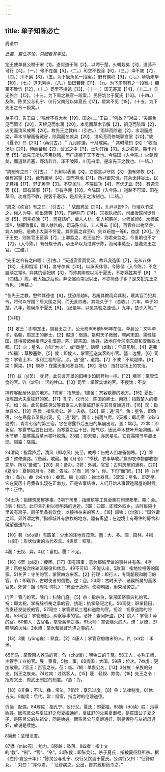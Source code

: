 ```yaml
---
---
---
```

title: 单子知陈必亡
---



周语中

*此篇，篇法不论，只细看其字法。*

定王使单襄公聘于宋【1】。遂假道于陈【2】，以聘于楚。火朝觌矣【3】，道茀不可行【4】，（一。）候不在疆【5】，（二。）司空不视涂【6】，（三。）泽不陂【7】，（四。）川不梁【8】，（五。为下辰角见一段案。）野有庾积【9】，（六。）场功未毕【10】，（七。）道无列树，（八。）垦田若薮【11】，（九。为下周制有之一段案。）膳宰不致饩【12】，（十。）司里不授馆【13】，（十一。）国无寄寓【14】，（十二。）县无旅合【15】，（十三。为下周之秩官一段案。）民将筑台于夏氏【16】。（十四。）及陈，陈灵公与孔宁、仪行父南冠以如夏氏【17】，留宾不见【18】。（十五。为下先王之令一段案。）

单子归，告王曰：“陈侯不有大咎【19】，国必亡。”王曰：“何故？”对曰：“夫辰角见而雨毕【20】，天根见而水涸【20】，本见而草木节解【2】，驷见而陨霜【2】，火见而清风戒寒【20】。故先王之教曰：（引古。）“雨毕而除道【2】，水涸而成梁，草木节解而备藏＠，陨霜而冬裘具【20】，清风至而修城郭宫室【20】。”故《夏令》曰【20】：（再引古。）＂九月除道，十月成梁。＇其时儆曰【3】：“收而场功【20】，待而畚梮【2】，营室之中【3】，土功其始【3】。火之初见，期于司里【5】。”此先王所以不用财贿，而广施德于天下者也。今陈国（入今陈。）火朝觌矣，而道路若塞，野场若弃，泽不陂障，川无舟梁，是废先王之教也。（一结。）

“周制有之曰：（引古。）＇列树以表道【3】，立鄙食以守路【3】.国有郊牧【3】，疆有寓望【2】，薮有圃草【4】，囿有林池【11】，所以御灾也。其余无非谷土，民无悬耜【17】，野无奥草【3】。不夺民时，不蔑民功【4】，有优无匮【5】，有逸无罢【6】。国有班事【17】，县有序民【18】。今陈国（入今陈。）道路不可知，田在草间，功成而不收，民罢于逸乐，是弃先王之法制也。（二结。）

“周之《秩官》有之曰：（引古。）＇敌国宾至【20】，关尹以告5D，行理以节逆之，候人为导，卿出郊劳【19】，门尹除门【14】，宗祝执祀的，司里授馆司徒具徒【5】，司空视涂【7】，司寇诘奸，虞人人材，甸人积薪＠，火师监燎6，水师监溜®，膳宰致饔6，廪人献饩的，司马陈刍6，工人展车【16】，百官各以物至＠，宾人如归。是故小大莫不怀爱。其贵国之宾至6，则以班加一等6，益虔【20】。至于王吏，则皆官正莅事【7】，上卿监之。若王巡狩，则君亲监之。今虽朝也不才【2】，（入今陈。）有分族于周，承王命以为过宾于陈，而司事莫至，是蔑先王之官。（三结。）

“先王之令有之曰哪：（引古。）“天道赏善而罚淫，故凡我造国【7】，无从非彝【18】，无即慆淫【19】，各守尔典【20】，以承天休领。今陈侯（入今陈。）不念胤续之常8，弃其伉俪妃嫔【3】，而帅其卿佐以淫于夏氏，不亦姨姓矣乎【8】？（四结。）陈，我大姬之后也。弃衮冕而南冠以出，不亦简彝乎爹？是又犯先王之令也。（再结。）

“昔先王之教，懋帅其德也【8】，犹恐陨越8。若废其教而弃其制，蔑其官而犯其令，将何以守国？居大国之间，而无此四者，其能久乎？（总收。）六年，单子如楚。八年，陈侯杀于夏氏【9】。（纪是年，以见其验之速也。）九年，楚子入陈。”

【注释】

【1】定王：即周定王，周襄王之子。公元前606前586年在位。单襄公：又叫单子，名朝，周定王的卿士。【2】假道：借道。是时天子微弱，聘问宋国，需经陈国，还得按诸侯相聘之礼借道。陈：即陈国，妫姓。故地在今河南东部和安徽西北都。【3】火：星名，亦叫“大火”，或“商星”。朝觌（di敌）：早晨见到。【4】道茀（fú福）：草秽塞路。【5】候：即候人，掌管迎送宾客的小官。疆：边境。【6】司空：掌管土木、水利工程的官。涂，通“途”，道路。【7】不陂：不筑堤岸。【8】梁：渠梁。【9】庾积：在露天里堆积谷物。【10】场功：指打谷场上的农活。

【11】兹（yì艺）：犹莳。此句言开垦的田稀少如同莳物一样。【12】膳宰：掌管饮食的官。饩（xi细）：活的牲口。【13】司里：掌管宾馆的官。不授馆：不安

排宾客起居休息的地方。1寄寓：指旅舍。1旅舍：宾客歇脚的地方。【16】夏氏：指陈国大夫夏征舒的家。【17】孔宁、仪行父：陈国的卿士。南冠：指戴楚人的帽子。如：往。此句指陈灵公等君臣三人到夏征舒家与其母夏姬通奸。【18】宾：指单襄公。【19】陈侯：指陈灵公。咎：灾祸。【20】辰：通“晨”。角：星名，即角宿，它在寒露节早晨出现。见：通“现”。雨毕：指雨气尽。2天根：即氐宿（dīxiù堤秀），青龙七宿的第三宿，它在寒露节后五日的早晨出现。涸：竭尽。22本：即氐宿，寒露节后五日出现。而寒露之后十日，阳气尽，因此草木枝叶开始凋谢。草木节解：指寒露后草木枝叶脱落。23驷：即天驷，亦房星名。它在霜降节早晨出现。陨霜：降霜。

24清风：指霜降后，清风（即凉风）先至。戒寒：告戒人们准备御寒。【2】除道：整修道路。2备藏。收藏。据《月令》：“季秋，农事毕收。”意即农作物都收割完毕。所以“备藏”。【20】具：备办。2郭：外城。官室：古时房屋的通称。【20】《夏令》：夏朝的月令。3儆：告戒。31而：同“尔”，你。下句“而”同。【3】待（zhì治）：备办。畚（běn本）：畚箕。揭（jú局）：抬土器具。3营室：星名，即定星。它在夏历十月黄昏出现在正南方，正是农事结束，人们开始从事营造房屋的时候。中：正中。

34土功：指建筑房屋等事。3期于司里：指建筑等工具会集在司里那里。期：会。3表：标记。此句言列树以标明路的远近。3鄙：四鄙，即城外四乡。古时每隔十里设有房子，房子里备有饮食，以接待往来的客人。【18】郊牧：《尔雅》：“国外谓之郊，郊外谓之牧。”指都城外有放牧的地方。疆有离望：在边境上有寄住的房舍和侯望迎送的人。

【10】薮（sǒu叟）有圆革：少水的泽地有茂草。圈：大、多。囿：园林。4耜（sl饲）：形状似锹的古代农具。4奥草：积草。

4蔑：无视、弃。4优：富裕。匮：不足。

【16】6罢（pí皮）：疲困。【17】国有班事：意为都城里做的事井井有条。4序民：百姓按次序轮流服役和休息。49不可知：不能认出。5敌国：指地位相等的国家。51关尹：守关的官，掌管四方来客。【2】行理：即行人，专司朝觐和聘问的官。节：即瑙节，古时使者的信物。逆：迎。53卿：古时天子、诸侯所属的高级官员。郊劳：据《周礼·聘礼》：“宾至于近郊，使卿朝服，用束帛劳之。”

门尹：管门的官。除门：扫除门庭。【5】宗：指宗伯，掌邦国祭事典礼的官。祝：即太祝，掌祝辞祈祷之事的官。执祀：执掌祭祀之礼。56司徒：职掌籍田，负责征发徒役的官。57司空：掌管建筑工程和道路的官。视涂：视察道路的险易。58司寇：掌管刑狱、纠察等事的官。诘奸：查问奸盗。【3】虞人：掌管山泽的官。60甸人：古官名，掌管薪蒸之事。61火师：掌管烧火的人。燎：庭燎，即照明的火烛。2水师：掌水和监督洗涤之事的人。

【13】3饔（yōng雍）：熟食。【2】4康人；掌管官府粮米的人。饩（xi戏）：禾米。

65司马：掌管圉人养马的官。刍（chú储）：喂牲口的千草。56工人：亦称工师，主管手工业的官。展：察看。5物：事。68贵国：大国。59班：位次。7益虔：更加敬重。7官正：百官之长。莅：临。7朝：单裹公名。【13】3分族：亲族的分支。指王之族亲。74过宾：过路客人。【15】蔑：轻视、欺侮。【16】先王之令：指周文王、周武王制定的制度。7造：为。

【18】8非彝：不法。彝：常法。7慆淫：享乐过度。【8】典：法律制度。81休：吉庆。8胤续：后代。常：纲常，指当时的伦理道德。

伉俪：配偶。84辉佐：指孔宁、仪行父。夏氏：即夏姬。85姨（dú读）姓：污辱妫姓。因陈灵公与夏征舒之母夏姬通奸，夏征舒的父亲夏御叔，是陈国公子夏之子，是陈灵公的从祖父，同是妫姓。而陈灵公与夏姬通奸，则是侄孙与从祖母通奸，故说是续姓。

8简彝：怠慢法度。

87懋（mào茂）：勉力。8陨越：坠落。8四者：指上文的“教”、“制”、“官”、“令”。30陈侯：即陈灵公。杀于夏氏：指被夏征舒所杀。据《左传·宣公十年》：“陈灵公与孔宁、仪行父饮酒于夏氏。公谓行父曰：“征舒似女。＇对曰：“亦似君。＇征舒病之。公出，自其厩射而杀之。”